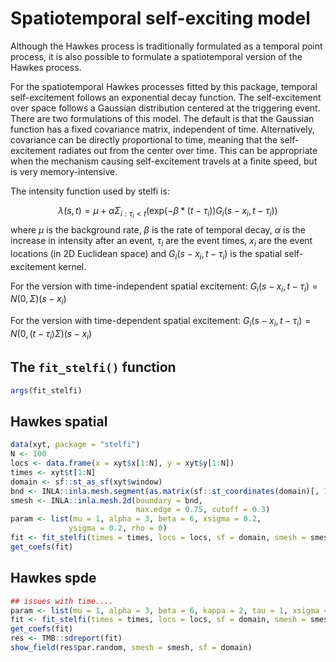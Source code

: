 # Spatiotemporal self-exciting model {#stelfi}

Although the Hawkes process is traditionally formulated as a temporal point process, it is also possible to formulate a spatiotemporal version of the Hawkes process.

For the spatiotemporal Hawkes processes fitted by this package, temporal self-excitement follows an exponential decay function. The self-excitement over space follows a Gaussian distribution centered at the triggering event. There are two formulations of this model. The default is that the Gaussian function has a fixed covariance matrix, independent of time. Alternatively, covariance can be directly proportional to time, meaning that the self-excitement radiates out from the center over time. This can be appropriate when the mechanism causing self-excitement travels at a finite speed, but is very memory-intensive. 

The intensity function used by stelfi is:

$$\lambda(s,t) = \mu + \alpha \Sigma_{i:\tau_i<t}(\text{exp}(-\beta * (t-\tau_i)) G_i(s-x_i, t - \tau_i)) $$ 
where $\mu$ is the background rate, $\beta$ is the rate of temporal decay, $\alpha$ is the increase in intensity after an event, $\tau_i$ are the event times, $x_i$ are the event locations (in 2D Euclidean space) and $G_i(s-x_i, t - \tau_i)$ is the spatial self-excitement kernel.

For the version with time-independent spatial excitement:
$G_i(s-x_i, t - \tau_i) = N(0, \Sigma)(s - x_i)$

For the version with time-dependent spatial excitement:
$G_i(s-x_i, t - \tau_i) = N(0, (t-\tau_i)\Sigma)(s - x_i)$

## The `fit_stelfi()` function

```r
args(fit_stelfi)
```

## Hawkes spatial

```r
data(xyt, package = "stelfi")
N <- 100
locs <- data.frame(x = xyt$x[1:N], y = xyt$y[1:N])
times <- xyt$t[1:N]
domain <- sf::st_as_sf(xyt$window)
bnd <- INLA::inla.mesh.segment(as.matrix(sf::st_coordinates(domain)[, 1:2]))
smesh <- INLA::inla.mesh.2d(boundary = bnd, 
                            max.edge = 0.75, cutoff = 0.3)
param <- list(mu = 1, alpha = 3, beta = 6, xsigma = 0.2,
             ysigma = 0.2, rho = 0)
fit <- fit_stelfi(times = times, locs = locs, sf = domain, smesh = smesh, parameters = param)
get_coefs(fit)
```

## Hawkes spde

```r
## issues with time....
param <- list(mu = 1, alpha = 3, beta = 6, kappa = 2, tau = 1, xsigma = 0.2, ysigma = 0.2, rho = 0)
fit <- fit_stelfi(times = times, locs = locs, sf = domain, smesh = smesh, parameters = param, GMRF = TRUE)
get_coefs(fit)
res <- TMB::sdreport(fit)
show_field(res$par.random, smesh = smesh, sf = domain)
```